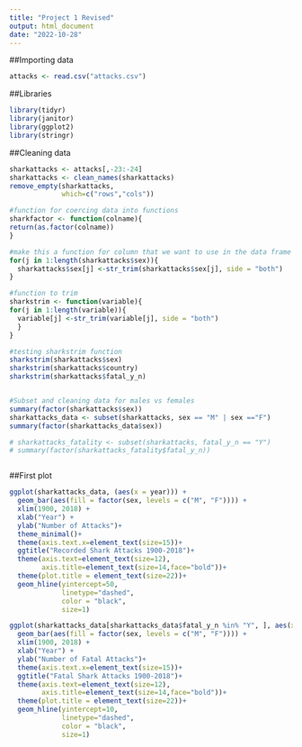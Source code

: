 ```yaml
---
title: "Project 1 Revised"
output: html_document
date: "2022-10-28"
---
```


##Importing data 
```r
attacks <- read.csv("attacks.csv")
```
##Libraries
```r
library(tidyr)
library(janitor)
library(ggplot2)
library(stringr)
```
##Cleaning data 
```r

sharkattacks <- attacks[,-23:-24]
sharkattacks <- clean_names(sharkattacks)
remove_empty(sharkattacks, 
             which=c("rows","cols"))

#function for coercing data into functions
sharkfactor <- function(colname){
return(as.factor(colname)) 
}            

#make this a function for column that we want to use in the data frame
for(j in 1:length(sharkattacks$sex)){
  sharkattacks$sex[j] <-str_trim(sharkattacks$sex[j], side = "both")
}

#function to trim 
sharkstrim <- function(variable){
for(j in 1:length(variable)){
  variable[j] <-str_trim(variable[j], side = "both")
  }
}

#testing sharkstrim function 
sharkstrim(sharkattacks$sex)
sharkstrim(sharkattacks$country)
sharkstrim(sharkattacks$fatal_y_n)


#Subset and cleaning data for males vs females 
summary(factor(sharkattacks$sex))
sharkattacks_data <- subset(sharkattacks, sex == "M" | sex =="F")
summary(factor(sharkattacks_data$sex))

# sharkattacks_fatality <- subset(sharkattacks, fatal_y_n == "Y")
# summary(factor(sharkattacks_fatality$fatal_y_n))



```
##First plot 
```r
ggplot(sharkattacks_data, (aes(x = year))) +
  geom_bar(aes(fill = factor(sex, levels = c("M", "F")))) + 
  xlim(1900, 2018) + 
  xlab("Year") + 
  ylab("Number of Attacks")+
  theme_minimal()+
  theme(axis.text.x=element_text(size=15))+
  ggtitle("Recorded Shark Attacks 1900-2018")+
  theme(axis.text=element_text(size=12),
        axis.title=element_text(size=14,face="bold"))+
  theme(plot.title = element_text(size=22))+
  geom_hline(yintercept=50, 
             linetype="dashed", 
             color = "black",
             size=1)
```


```r
ggplot(sharkattacks_data[sharkattacks_data$fatal_y_n %in% "Y", ], aes(x = year)) +
  geom_bar(aes(fill = factor(sex, levels = c("M", "F")))) + 
  xlim(1900, 2018) + 
  xlab("Year") + 
  ylab("Number of Fatal Attacks")+   
  theme(axis.text.x=element_text(size=15))+
  ggtitle("Fatal Shark Attacks 1900-2018")+
  theme(axis.text=element_text(size=12),
        axis.title=element_text(size=14,face="bold"))+
  theme(plot.title = element_text(size=22))+
  geom_hline(yintercept=10, 
             linetype="dashed", 
             color = "black",
             size=1)

```



